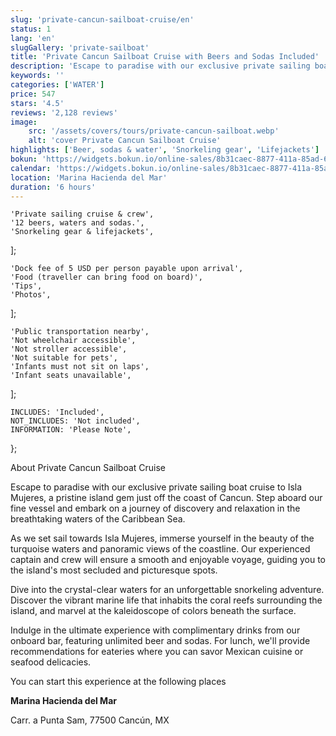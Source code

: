 ```yaml
---
slug: 'private-cancun-sailboat-cruise/en'
status: 1
lang: 'en'
slugGallery: 'private-sailboat'
title: 'Private Cancun Sailboat Cruise with Beers and Sodas Included'
description: 'Escape to paradise with our exclusive private sailing boat cruise to Isla Mujeres, a pristine island gem just off the coast of Cancun.'
keywords: ''
categories: ['WATER']
price: 547
stars: '4.5'
reviews: '2,128 reviews'
image:
    src: '/assets/covers/tours/private-cancun-sailboat.webp'
    alt: 'cover Private Cancun Sailboat Cruise'
highlights: ['Beer, sodas & water', 'Snorkeling gear', 'Lifejackets']
bokun: 'https://widgets.bokun.io/online-sales/8b31caec-8877-411a-85ad-682828170619/experience/866346?partialView=1'
calendar: 'https://widgets.bokun.io/online-sales/8b31caec-8877-411a-85ad-682828170619/experience-calendar/866346'
location: 'Marina Hacienda del Mar'
duration: '6 hours'
---
```



    'Private sailing cruise & crew',
    '12 beers, waters and sodas.',
    'Snorkeling gear & lifejackets',
];

    'Dock fee of 5 USD per person payable upon arrival',
    'Food (traveller can bring food on board)',
    'Tips',
    'Photos',
];

    'Public transportation nearby',
    'Not wheelchair accessible',
    'Not stroller accessible',
    'Not suitable for pets',
    'Infants must not sit on laps',
    'Infant seats unavailable',
];

    INCLUDES: 'Included',
    NOT_INCLUDES: 'Not included',
    INFORMATION: 'Please Note',
};

<Inclusions includes={includes} notIncludes={notIncludes} i18n={i18n} />

<TagH2>About Private Cancun Sailboat Cruise</TagH2>

<TagP>Escape to paradise with our exclusive private sailing boat cruise to Isla Mujeres, a pristine island gem just off the coast of Cancun. Step aboard our fine vessel and embark on a journey of discovery and relaxation in the breathtaking waters of the Caribbean Sea.</TagP>

<TagP>As we set sail towards Isla Mujeres, immerse yourself in the beauty of the turquoise waters and panoramic views of the coastline. Our experienced captain and crew will ensure a smooth and enjoyable voyage, guiding you to the island's most secluded and picturesque spots.</TagP>

<TagP>Dive into the crystal-clear waters for an unforgettable snorkeling adventure. Discover the vibrant marine life that inhabits the coral reefs surrounding the island, and marvel at the kaleidoscope of colors beneath the surface.</TagP>

<TagP>Indulge in the ultimate experience with complimentary drinks from our onboard bar, featuring unlimited beer and sodas. For lunch, we'll provide recommendations for eateries where you can savor Mexican cuisine or seafood delicacies.</TagP>

<AdditionalInfo information={information} i18n={i18n}/>

<TagH3>You can start this experience at the following places</TagH3>

<TagP><strong>Marina Hacienda del Mar</strong></TagP>

<TagP>Carr. a Punta Sam, 77500 Cancún, MX</TagP>

<MapFrame
    client:visible
    url="https://www.google.com/maps/embed?pb=!1m18!1m12!1m3!1d1859.8628241082727!2d-86.80653302669161!3d21.20305493593565!2m3!1f0!2f0!3f0!3m2!1i1024!2i768!4f13.1!3m3!1m2!1s0x8f4c2e674cb12901%3A0xd18c7289600ab941!2sMarina%20Hacienda%20del%20Mar!5e0!3m2!1ses-419!2smx!4v1715090983649!5m2!1ses-419!2smx"
    titleAct={frontmatter.title}
    textMap="See Location"
/>